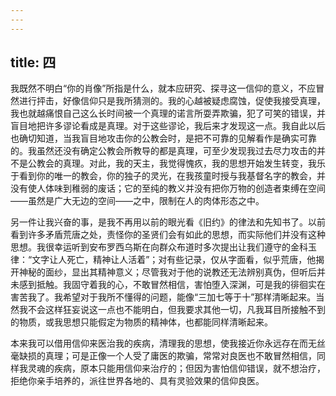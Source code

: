 ```yaml
---
---
---
```

title: 四
---

我既然不明白“你的肖像”所指是什么，就本应研究、探寻这一信仰的意义，不应冒然进行抨击，好像信仰只是我所猜测的。我的心越被疑虑腐蚀，促使我接受真理，我也就越痛恨自己这么长时间被一个真理的诺言所耍弄欺骗，犯了可笑的错误，并盲目地把许多谬论看成是真理。对于这些谬论，我后来才发现这一点。我自此以后也确切知道，当我盲目地攻击你的公教会时，是把不可靠的见解看作是确实可靠的。我虽然还没有确定公教会所教导的都是真理，可至少发现我过去尽力攻击的并不是公教会的真理。对此，我的天主，我觉得愧疚，我的思想开始发生转变，我乐于看到你的唯一的教会，你的独子的灵光，在我孩童时授与我基督名字的教会，并没有使人体味到稚弱的废话；它的至纯的教义并没有把你万物的创造者束缚在空间——虽然是广大无边的空间——之中，限制在人的肉体形态之中。

另一件让我兴奋的事，是我不再用以前的眼光看《旧约》的律法和先知书了。以前看到许多矛盾荒唐之处，责怪你的圣贤们会有如此的思想，而实际他们并没有这种思想。我很幸运听到安布罗西乌斯在向群众布道时多次提出让我们遵守的金科玉律：“文字让人死亡，精神让人活着”；对有些记录，仅从字面看，似乎荒唐，他揭开神秘的面纱，显出其精神意义；尽管我对于他的说教还无法辨别真伪，但听后并未感到抵触。我固守着我的心，不敢冒然相信，害怕堕入深渊，可是我的徘徊实在害苦我了。我希望对于我所不懂得的问题，能像“三加七等于十”那样清晰起来。当然我不会这样狂妄说这一点也不能明白，但我要求其他一切，凡我耳目所接触不到的物质，或我思想只能假定为物质的精神体，也都能同样清晰起来。

本来我可以借用信仰来医治我的疾病，清理我的思想，使我接近你永远存在而无丝毫缺损的真理；可是正像一个人受了庸医的欺骗，常常对良医也不敢冒然相信，同样我灵魂的疾病，原本只能用信仰来治疗的；但因为害怕信仰错误，就不想治疗，拒绝你亲手培养的，派往世界各地的、具有灵验效果的信仰良医。